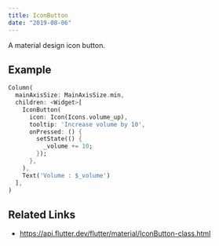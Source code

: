 ```yaml
---
title: IconButton
date: "2019-08-06"
---
```


A material design icon button.

## Example

```dart liveslice=IconButton
Column(
  mainAxisSize: MainAxisSize.min,
  children: <Widget>[
    IconButton(
      icon: Icon(Icons.volume_up),
      tooltip: 'Increase volume by 10',
      onPressed: () {
        setState(() {
          _volume += 10;
        });
      },
    ),
    Text('Volume : $_volume')
  ],
)
```

## Related Links
- https://api.flutter.dev/flutter/material/IconButton-class.html
